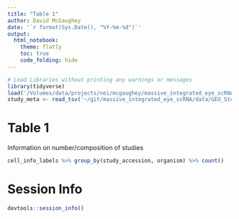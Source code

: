 ```yaml
---
title: "Table 1"
author: David McGaughey
date: '`r format(Sys.Date(), "%Y-%m-%d")`'
output: 
  html_notebook:
    theme: flatly
    toc: true
    code_folding: hide
---
```


```r
# Load Libraries without printing any warnings or messages
library(tidyverse)
load('/Volumes/data/projects/nei/mcgaughey/massive_integrated_eye_scRNA/cell_info_labelled.Rdata')
study_meta <- read_tsv('~/git/massive_integrated_eye_scRNA/data/GEO_Study_Level_Metadata.tsv')

```

# Table 1
Information on number/composition of studies
```r
cell_info_labels %>% group_by(study_accession, organism) %>% count()
```

# Session Info
```r
devtools::session_info()
```